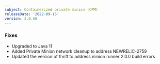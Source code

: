 ```yaml
---
subject: Containerized private minion (CPM)
releaseDate: '2022-09-15'
version: 3.0.66
---
```


### Fixes

* Upgraded to Java 11
* Added Private Minion network cleanup to address NEWRELIC-2759
* Updated the version of thrift to address minion runner 2.0.0 build errors

